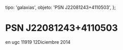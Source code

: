 
  tipo: 'galaxias',
  objeto: 'PSN J22081243+4110503',
};

# PSN J22081243+4110503

<Imagen
  src="registro/psn-j22081243-4110503_20141212_1_psn-j220812434110503_ugc11919_sbc2014121512.jpg"
  fecha="20141212"
/>

 en ugc 11919 12Diciembre 2014